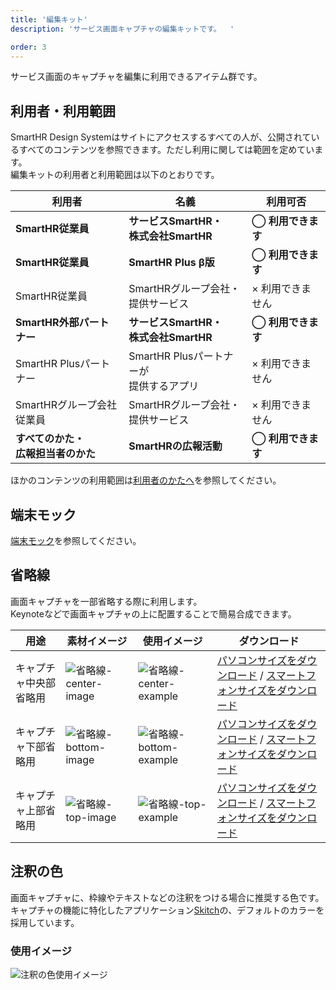 ```yaml
---
title: '編集キット'
description: 'サービス画面キャプチャの編集キットです。  '

order: 3
---
```



サービス画面のキャプチャを編集に利用できるアイテム群です。  

## 利用者・利用範囲

SmartHR Design Systemはサイトにアクセスするすべての人が、公開されているすべてのコンテンツを参照できます。ただし利用に関しては範囲を定めています。  
編集キットの利用者と利用範囲は以下のとおりです。

<TableWrapper>
  <table>
    <thead>
      <tr>
        <th>利用者</th>
        <th>名義</th>
        <th>利用可否</th>
      </tr>
    </thead>
    <tbody>
      <tr>
        <td><strong>SmartHR従業員</strong></td>
        <td><strong>サービスSmartHR・<br/>株式会社SmartHR</strong></td>
        <td><strong>◯ 利用できます</strong></td>
      </tr>
      <tr>
        <td><strong>SmartHR従業員</strong></td>
        <td><strong>SmartHR Plus β版</strong></td>
        <td><strong>◯ 利用できます</strong></td>
      </tr>
      <tr>
        <td>SmartHR従業員</td>
        <td>SmartHRグループ会社・<br/>提供サービス</td>
        <td>× 利用できません</td>
      </tr>
      <tr>
        <td><strong>SmartHR外部パートナー</strong></td>
        <td><strong>サービスSmartHR・<br/>株式会社SmartHR</strong></td>
        <td><strong>◯ 利用できます</strong></td>
      </tr>
      <tr>
        <td>SmartHR Plusパートナー</td>
        <td>SmartHR Plusパートナーが<br/>提供するアプリ</td>
        <td>× 利用できません</td>
      </tr>
      <tr>
        <td>SmartHRグループ会社<br/>従業員</td>
        <td>SmartHRグループ会社・<br/>提供サービス</td>
        <td>× 利用できません</td>
      </tr>
      <tr>
        <td><strong>すべてのかた・<br/>広報担当者のかた</strong></td>
        <td><strong>SmartHRの広報活動</strong></td>
        <td><strong>◯ 利用できます</strong></td>
      </tr>
    </tbody>
  </table>
</TableWrapper>

ほかのコンテンツの利用範囲は[利用者のかたへ](/introduction/user/)を参照してください。

## 端末モック
[端末モック](../mock)を参照してください。

## 省略線
画面キャプチャを一部省略する際に利用します。  
Keynoteなどで画面キャプチャの上に配置することで簡易合成できます。

| 用途 | 素材イメージ | 使用イメージ | ダウンロード |
| --- | --- | --- | --- |
| キャプチャ中央部省略用 | ![省略線-center-image](./images/kit/break-axis_center_image.png)|![省略線-center-example](./images/kit/center_example_image.png)　| <a href="/downloads/break-axis_personal-computer-size_center.png" download>パソコンサイズをダウンロード</a> / <a href="/downloads/break-axis_smartphone-size_center.png" download>スマートフォンサイズをダウンロード</a> |
| キャプチャ下部省略用 | ![省略線-bottom-image](./images/kit/break-axis_bottom_image.png)|![省略線-bottom-example](./images/kit/bottom_example_image.png)　| <a href="/downloads/break-axis_personal-computer-size_bottom.png" download>パソコンサイズをダウンロード</a> / <a href="/downloads/break-axis_smartphone-size_bottom.png" download>スマートフォンサイズをダウンロード</a> |
| キャプチャ上部省略用 | ![省略線-top-image](./images/kit/break-axis_top_image.png)|![省略線-top-example](./images/kit/top_example_image.png)　|<a href="/downloads/break-axis_personal-computer-size_top.png" download>パソコンサイズをダウンロード</a> / <a href="/downloads/break-axis_smartphone-size_top.png" download>スマートフォンサイズをダウンロード</a> |


## 注釈の色
画面キャプチャに、枠線やテキストなどの注釈をつける場合に推奨する色です。  
キャプチャの機能に特化したアプリケーション<a href="https://apps.apple.com/jp/app/skitch-%E6%92%AE%E3%82%8B-%E6%8F%8F%E3%81%8D%E8%BE%BC%E3%82%80-%E5%85%B1%E6%9C%89%E3%81%99%E3%82%8B/id425955336?mt=12" target="_blank">Skitch</a>の、デフォルトのカラーを採用しています。
<ColorPalettesWrapper>
 <ColorPalette colorValue="#fc0c59" colorName="Annotaion" description="" />
</ColorPalettesWrapper>

### 使用イメージ

![注釈の色使用イメージ](./images/kit/skitch_example.png) 
